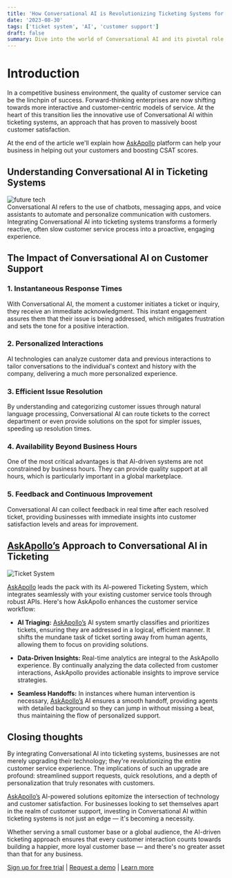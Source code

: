 ```yaml
---
title: 'How Conversational AI is Revolutionizing Ticketing Systems for Enhanced Customer Happiness'
date: '2023-08-30'
tags: ['ticket system', 'AI', 'customer support']
draft: false
summary: Dive into the world of Conversational AI and its pivotal role in redefining ticketing systems, leading to unparalleled customer satisfaction. This guide explores how integrating Conversational AI can streamline support requests, personalize customer interactions, and build stronger relationships for long-term business success.
---
```


# Introduction
In a competitive business environment, the quality of customer service can be the linchpin of success. Forward-thinking enterprises are now shifting towards more 
interactive and customer-centric models of service. At the heart of this transition lies the innovative use of Conversational AI within ticketing systems, an approach 
that has proven to massively boost customer satisfaction.

At the end of the article we'll explain how [AskApollo](https://www.askapollohq.com) platform can help your business in helping out your customers and boosting CSAT scores.

<TOCInline toc={props.toc} exclude="Introduction"/>

## Understanding Conversational AI in Ticketing Systems
<div className="flex relative w-full h-[250px] p-4 border rounded shadow overflow-hidden bg-white">
    <Image alt="future tech" src="/static/images/future_tech.svg" fill={true} className=" object-contain -mt-0 " />
</div>
Conversational AI refers to the use of chatbots, messaging apps, and voice assistants to automate and personalize communication with customers. 
Integrating Conversational AI into ticketing systems transforms a formerly reactive, often slow customer service process into a proactive, engaging experience.

## The Impact of Conversational AI on Customer Support

### 1. Instantaneous Response Times
With Conversational AI, the moment a customer initiates a ticket or inquiry, they receive an immediate acknowledgment. This instant engagement assures them that 
their issue is being addressed, which mitigates frustration and sets the tone for a positive interaction.

### 2. Personalized Interactions
AI technologies can analyze customer data and previous interactions to tailor conversations to the individual's context and history with the company, 
delivering a much more personalized experience.

### 3. Efficient Issue Resolution
By understanding and categorizing customer issues through natural language processing, Conversational AI can route tickets to the correct department or 
even provide solutions on the spot for simpler issues, speeding up resolution times.

### 4. Availability Beyond Business Hours
One of the most critical advantages is that AI-driven systems are not constrained by business hours. They can provide quality support at all hours, which 
is particularly important in a global marketplace.

### 5. Feedback and Continuous Improvement
Conversational AI can collect feedback in real time after each resolved ticket, providing businesses with immediate insights into customer satisfaction 
levels and areas for improvement.

## [AskApollo’s](https://www.askapollohq.com) Approach to Conversational AI in Ticketing
<div className="flex relative w-full h-[250px] p-4 border rounded shadow overflow-hidden bg-white">
    <Image alt="Ticket System" src="/static/images/ticket_system.svg" fill={true} className=" object-contain -mt-0 " />
</div>

[AskApollo](https://www.askapollohq.com) leads the pack with its AI-powered Ticketing System, which integrates seamlessly with your existing customer service tools through robust APIs. 
Here's how AskApollo enhances the customer service workflow:

* **AI Triaging:**
[AskApollo’s](https://www.askapollohq.com) AI system smartly classifies and prioritizes tickets, ensuring they are addressed in a logical, efficient manner. It shifts the mundane task 
of ticket sorting away from human agents, allowing them to focus on providing solutions.

* **Data-Driven Insights:**
Real-time analytics are integral to the AskApollo experience. By continually analyzing the data collected from customer interactions, AskApollo provides 
actionable insights to improve service strategies. 

* **Seamless Handoffs:**
In instances where human intervention is necessary, [AskApollo’s](https://www.askapollohq.com) AI ensures a smooth handoff, providing agents with detailed background so they can jump in 
without missing a beat, thus maintaining the flow of personalized support.

## Closing thoughts

By integrating Conversational AI into ticketing systems, businesses are not merely upgrading their technology; they're revolutionizing the entire customer service experience. 
The implications of such an upgrade are profound: streamlined support requests, quick resolutions, and a depth of personalization that truly resonates with customers.

[AskApollo’s](https://www.askapollohq.com) AI-powered solutions epitomize the intersection of technology and customer satisfaction. For businesses looking to set themselves apart in the realm of 
customer support, investing in Conversational AI within ticketing systems is not just an edge — it's becoming a necessity.

Whether serving a small customer base or a global audience, the AI-driven ticketing approach ensures that every customer interaction counts towards building a happier, 
more loyal customer base — and there's no greater asset than that for any business.

[Sign up for free trial](https://www.askapollohq.com) | [Request a demo](https://x.com/RellsFargo) | [Learn more](https://www.askapollohq.com)
